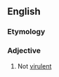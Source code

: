 ==English==

===Etymology===
{{prefix|en|non|virulent}}


===Adjective===
{{en-adj}}

# Not [[virulent]]